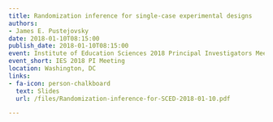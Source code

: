 ```yaml
---
title: Randomization inference for single-case experimental designs
authors:
- James E. Pustejovsky
date: 2018-01-10T08:15:00
publish_date: 2018-01-10T08:15:00
event: Institute of Education Sciences 2018 Principal Investigators Meeting
event_short: IES 2018 PI Meeting
location: Washington, DC
links:
- fa-icon: person-chalkboard
  text: Slides
  url: /files/Randomization-inference-for-SCED-2018-01-10.pdf

---
```





